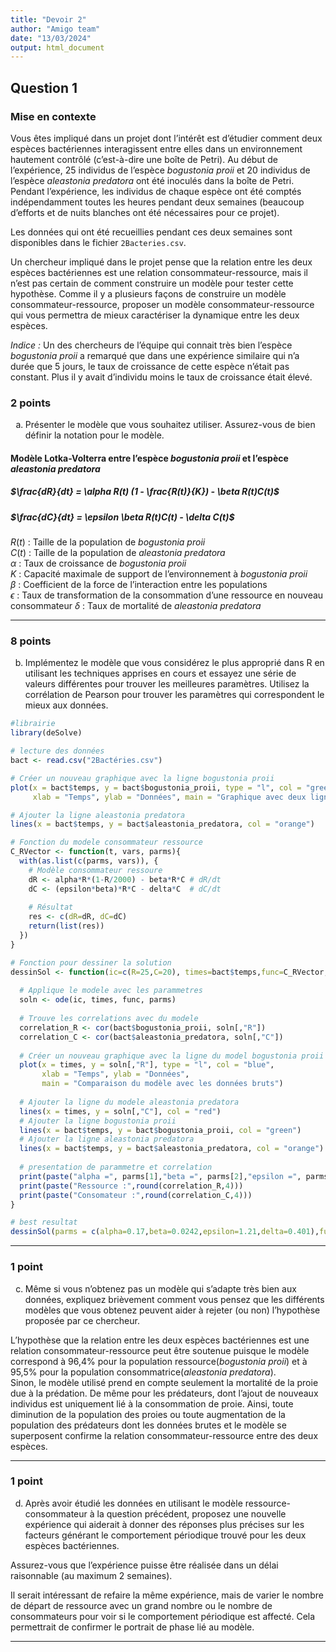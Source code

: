```yaml
---
title: "Devoir 2"
author: "Amigo team"
date: "13/03/2024"
output: html_document
---
```


## Question 1 
### Mise en contexte

Vous êtes impliqué dans un projet dont l'intérêt est d'étudier comment deux espèces bactériennes interagissent entre elles dans un environnement hautement contrôlé (c'est-à-dire une boîte de Petri). Au début de l'expérience, 25 individus de l'espèce *bogustonia proii* et 20 individus de l'espèce *aleastonia predatora* ont été inoculés dans la boîte de Petri. Pendant l'expérience, les individus de chaque espèce ont été comptés indépendamment toutes les heures pendant deux semaines (beaucoup d'efforts et de nuits blanches ont été nécessaires pour ce projet).  

Les données qui ont été recueillies pendant ces deux semaines sont disponibles dans le fichier `2Bacteries.csv`.

Un chercheur impliqué dans le projet pense que la relation entre les deux espèces bactériennes est une relation consommateur-ressource, mais il n'est pas certain de comment construire un modèle pour tester cette hypothèse. Comme il y a plusieurs façons de construire un modèle consommateur-ressource, proposer un modèle consommateur-ressource qui vous permettra de mieux caractériser la dynamique entre les deux espèces. 

*Indice :* Un des chercheurs de l'équipe qui connait très bien l'espèce *bogustonia proii* a remarqué que dans une expérience similaire qui n'a durée que 5 jours, le taux de croissance de cette espèce n'était pas constant. Plus il y avait d'individu moins le taux de croissance était élevé.

### 2 points

a) Présenter le modèle que vous souhaitez utiliser. Assurez-vous de bien définir la notation pour le modèle.

#### Modèle Lotka-Volterra entre l'espèce *bogustonia proii* et l'espèce *aleastonia predatora*  
##### $\frac{dR}{dt} = \alpha R(t) (1 - \frac{R(t)}{K}) - \beta R(t)C(t)$  
##### $\frac{dC}{dt} = \epsilon \beta R(t)C(t) - \delta C(t)$  
$R(t)$ : Taille de la population de *bogustonia proii*  
$C(t)$ : Taille de la population de *aleastonia predatora*  
$\alpha$ : Taux de croissance de *bogustonia proii*  
$K$  : Capacité maximale de support de l'environnement à *bogustonia proii*  
$\beta$ : Coefficient de la force de l'interaction entre les populations  
$\epsilon$ : Taux de transformation de la consommation d'une ressource en nouveau consommateur
$\delta$ : Taux de mortalité de *aleastonia predatora*

***

### 8 points

b) Implémentez le modèle que vous considérez le plus approprié dans R en utilisant les techniques apprises en cours et essayez une série de valeurs différentes pour trouver les meilleures paramètres. Utilisez la corrélation de Pearson pour trouver les paramètres qui correspondent le mieux aux données.

```r
#librairie
library(deSolve)

# lecture des données
bact <- read.csv("2Bactéries.csv")

# Créer un nouveau graphique avec la ligne bogustonia proii
plot(x = bact$temps, y = bact$bogustonia_proii, type = "l", col = "green", 
     xlab = "Temps", ylab = "Données", main = "Graphique avec deux lignes")

# Ajouter la ligne aleastonia predatora
lines(x = bact$temps, y = bact$aleastonia_predatora, col = "orange")

# Fonction du modele consommateur ressource
C_RVector <- function(t, vars, parms){
  with(as.list(c(parms, vars)), {
    # Modèle consommateur ressoure
    dR <- alpha*R*(1-R/2000) - beta*R*C # dR/dt
    dC <- (epsilon*beta)*R*C - delta*C  # dC/dt
    
    # Résultat
    res <- c(dR=dR, dC=dC)
    return(list(res))
  })
}

# Fonction pour dessiner la solution
dessinSol <- function(ic=c(R=25,C=20), times=bact$temps,func=C_RVector, parms=c(alpha=0.4,beta=0.2,epsilon=1,delta=0.91)) {
  
  # Applique le modele avec les parammetres
  soln <- ode(ic, times, func, parms)
  
  # Trouve les correlations avec du modele
  correlation_R <- cor(bact$bogustonia_proii, soln[,"R"])
  correlation_C <- cor(bact$aleastonia_predatora, soln[,"C"])
  
  # Créer un nouveau graphique avec la ligne du model bogustonia proii
  plot(x = times, y = soln[,"R"], type = "l", col = "blue", 
       xlab = "Temps", ylab = "Données", 
       main = "Comparaison du modèle avec les données bruts")
  
  # Ajouter la ligne du modele aleastonia predatora
  lines(x = times, y = soln[,"C"], col = "red")
  # Ajouter la ligne bogustonia proii
  lines(x = bact$temps, y = bact$bogustonia_proii, col = "green")
  # Ajouter la ligne aleastonia predatora
  lines(x = bact$temps, y = bact$aleastonia_predatora, col = "orange")
  
  # presentation de parammetre et correlation
  print(paste("alpha =", parms[1],"beta =", parms[2],"epsilon =", parms[3],"delta =", parms[4]))
  print(paste("Ressource :",round(correlation_R,4)))
  print(paste("Consomateur :",round(correlation_C,4)))
}

# best resultat
dessinSol(parms = c(alpha=0.17,beta=0.0242,epsilon=1.21,delta=0.401),func = C_RVector)

```


***

### 1 point

c) Même si vous n'obtenez pas un modèle qui s'adapte très bien aux données, expliquez brièvement comment vous pensez que les différents modèles que vous obtenez peuvent aider à rejeter (ou non) l'hypothèse proposée par ce chercheur.

L'hypothèse que la relation entre les deux espèces bactériennes est une relation consommateur-ressource peut être soutenue puisque le modèle correspond à 96,4% pour la population ressource(*bogustonia proii*) et à 95,5% pour la population consommatrice(*aleastonia predatora*).  
Sinon, le modèle utilisé prend en compte seulement la mortalité de la proie due à la prédation. De même pour les prédateurs, dont l'ajout de nouveaux individus est uniquement lié à la consommation de proie. Ainsi, toute diminution de la population des proies ou toute augmentation de la population des prédateurs dont les données brutes et le modèle se superposent confirme la relation consommateur-ressource entre des deux espèces.  

***

### 1 point

d) Après avoir étudié les données en utilisant le modèle ressource-consommateur à la question précédent, proposez une nouvelle expérience qui aiderait à donner des réponses plus précises sur les facteurs générant le comportement périodique trouvé pour les deux espèces bactériennes.

Assurez-vous que l'expérience puisse être réalisée dans un délai raisonnable (au maximum 2 semaines).

Il serait intéressant de refaire la même expérience, mais de varier le nombre de départ de ressource avec un grand nombre ou le nombre de consommateurs pour voir si le comportement périodique est affecté. Cela permettrait de confirmer le portrait de phase lié au modèle.  

***